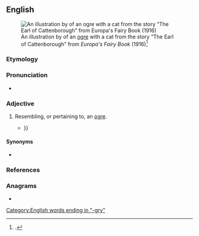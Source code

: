 ==English==
{{was wotd|2016|May|18}}
[[File:Illustration at page 96 in Europa's Fairy Book.png|thumb|An illustration by {{w|John D. Batten}} of an [[ogre]] with a cat from the story “The Earl of Cattenborough” from ''Europa's Fairy Book'' (1916)<ref>{{cite-book|author=Joseph Jacobs|authorlink=Joseph Jacobs|title=Europa's Fairy Book|location=New York, N.Y.; London|publisher={{w|G. P. Putnam's Sons}}|year=1916|oclc=2556331|page=96}}.</ref>]]

===Etymology===
{{suffix|ogre|y|lang=en}}

===Pronunciation===
* {{a|RP}} {{IPA|/ˈəʊɡɹi/|lang=en}}

===Adjective===
{{en-adj}}

# {{lb|en|nonce word}} Resembling, or pertaining to, an [[ogre]].
#* {{quote-book|lang=en|author=James Joyce|authorlink=James Joyce|title={{w|Finnegans Wake|Finnegans Wake}}|location=London|publisher={{w|Faber and Faber}}|date=4 May 1939|oclc=797415847|passage=Opvarts and at ham, or this '''ogry''' Osler will oxmaul us all {{...}}}}

====Synonyms====
* {{l|en|ogrish}}

===References===
<references />

===Anagrams===
* {{anagrams|en|a=gory|Győr|gory|gyro|gyro-|orgy}}

[[Category:English words ending in "-gry"]]